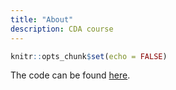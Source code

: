 ```yaml
---
title: "About"
description: CDA course
---
```


```r
knitr::opts_chunk$set(echo = FALSE)
```

The code can be found [here](https://github.com/vzemlys/cda_course).

